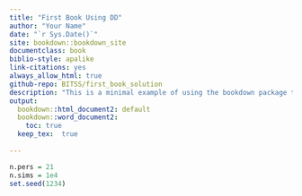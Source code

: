 ```yaml
--- 
title: "First Book Using DD"
author: "Your Name"
date: "`r Sys.Date()`"
site: bookdown::bookdown_site
documentclass: book
biblio-style: apalike
link-citations: yes
always_allow_html: true
github-repo: BITSS/first_book_solution
description: "This is a minimal example of using the bookdown package to write a book. The output format for this example is bookdown::gitbook."
output:
  bookdown::html_document2: default
  bookdown::word_document2:
    toc: true
  keep_tex:  true
    
---
```


```r
n.pers = 21
n.sims = 1e4
set.seed(1234)
```  







